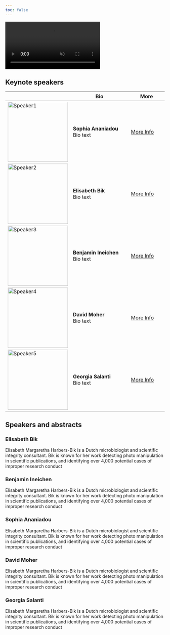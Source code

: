 ```yaml
---
toc: false
---
```


<div class="background-video-container">
  <video autoplay loop muted playsinline>
    <source src="LogoVideo.mp4" type="video/mp4">
    Your browser does not support the video tag.
  </video>
</div>

## Keynote speakers

|                                                | Bio                                                                                                                                                              | More           |
|------------------------|------------------------------|-------------------|
| ![Speaker1](images/Ananiadou.png){width="190"} | **Sophia Ananiadou**<br> Bio text | <a href="https://research.manchester.ac.uk/en/persons/sophia.ananiadou" target="_blank">More Info</a> |
| ![Speaker2](images/Bik.png){width="190"}       | **Elisabeth Bik**<br> Bio text                                   | <a href="https://scienceintegritydigest.com/" target="_blank">More Info</a> |
| ![Speaker3](images/Ben.png){width="190"}       | **Benjamin Ineichen**<br> Bio text                           | <a href="https://stride-lab.pages.uzh.ch/website/people/ineichen-benjamin-victor/" target="_blank">More Info</a> |
| ![Speaker4](images/moher.png){width="190"}     | **David Moher**<br> Bio text                                      | <a href="https://www.ohri.ca/profile/dmoher" target="_blank">More Info</a> |
| ![Speaker5](images/Salanti.png){width="190"}   | **Georgia Salanti**<br> Bio text                               | <a href="https://www.ispm.unibe.ch/about_us/staff/salanti_georgia/index_eng.html" target="_blank">More Info</a> |

## Speakers and abstracts

::: {.callout-caution collapse="true" icon="false" appearance="minimal"}
### Elisabeth Bik

Elisabeth Margaretha Harbers-Bik is a Dutch microbiologist and scientific integrity consultant. Bik is known for her work detecting photo manipulation in scientific publications, and identifying over 4,000 potential cases of improper research conduct
:::

::: {.callout-caution collapse="true" icon="false" appearance="minimal"}
### Benjamin Ineichen

Elisabeth Margaretha Harbers-Bik is a Dutch microbiologist and scientific integrity consultant. Bik is known for her work detecting photo manipulation in scientific publications, and identifying over 4,000 potential cases of improper research conduct
:::

::: {.callout-caution collapse="true" icon="false" appearance="minimal"}
### Sophia Ananiadou

Elisabeth Margaretha Harbers-Bik is a Dutch microbiologist and scientific integrity consultant. Bik is known for her work detecting photo manipulation in scientific publications, and identifying over 4,000 potential cases of improper research conduct
:::

::: {.callout-caution collapse="true" icon="false" appearance="minimal"}
### David Moher

Elisabeth Margaretha Harbers-Bik is a Dutch microbiologist and scientific integrity consultant. Bik is known for her work detecting photo manipulation in scientific publications, and identifying over 4,000 potential cases of improper research conduct
:::

::: {.callout-caution collapse="true" icon="false" appearance="minimal"}
### Georgia Salanti

Elisabeth Margaretha Harbers-Bik is a Dutch microbiologist and scientific integrity consultant. Bik is known for her work detecting photo manipulation in scientific publications, and identifying over 4,000 potential cases of improper research conduct
:::
